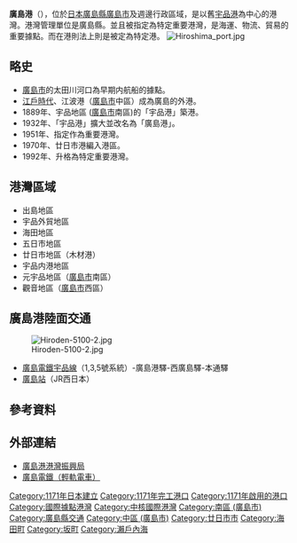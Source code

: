 {{Infobox port
| name = 廣島港<br/><small>{{jpn|j=広島港|hg=ひろしまこう|link=no}}</small>
| image = File:Port of Hiroshima, Moto-Ujina 01.jpg
| imagesize = 250px
| caption =
| country = {{JPN}}
| location = [[廣島縣|廣島縣]][[廣島市|廣島市]]、[[廿日市市|廿日市市]]、[[坂町|坂町]]、[[海田町|海田町]]
| coordinates =
| opened =1171
| operated = 廣島縣
| type = {{link-ja|中核國際港灣|中核国際港湾}}<br />[[國際據點港灣|國際據點港灣]]<br />[[特定港|特定港]]
| size = 
| berths = 96
| arrivals = 1,272（國外）<br />47,803（國內）
| cargotonnage = 
| containervolume =
| cargovalue = 
| passengertraffic = 
| website =
}}
'''廣島港'''（{{jpn|j=広島港|hg=ひろしまこう|rm=Hiroshima-kō}}），位於[[日本|日本]][[廣島縣|廣島縣]][[廣島市|廣島市]]及週邊行政區域，是以舊[[宇品港|宇品港]]為中心的港灣。港灣管理單位是廣島縣。並且被指定為特定重要港灣，是海運、物流、貿易的重要據點。而在港則法上則是被定為特定港。
[[File:Hiroshima_port.jpg|thumb]]

== 略史 ==
* [[廣島市|廣島市]]的太田川河口為早期内航船的據點。
*[[江戶時代|江戶時代]]、江波港（[[廣島市|廣島市]]中區）成為廣島的外港。
*1889年、宇品地區 ([[廣島市|廣島市]]南區)的「宇品港」築港。
*1932年、「宇品港」擴大並改名為「廣島港」。
*1951年、指定作為重要港灣。
*1970年、廿日市港編入港區。
*1992年、升格為特定重要港灣。

== 港灣區域 ==
*出島地區
*宇品外貿地區 
*海田地區 
*五日市地區 
*廿日市地區（木材港） 
*宇品内港地區 
*元宇品地區（[[廣島市|廣島市]]南區）
*觀音地區（[[廣島市|廣島市]]西區）

== 廣島港陸面交通 ==
[[File:Hiroden-5100-2.jpg|thumb]]
*[[廣島電鐵|廣島電鐵]][[宇品線_(廣島電鐵)|宇品線]]（1,3,5號系統）-廣島港驛-西廣島驛-本通驛
* [[廣島站|廣島站]]（JR西日本）

== 參考資料 ==
{{reflist}}
== 外部連結 ==
*[https://web.archive.org/web/20091002205528/http://www.pref.hiroshima.lg.jp/kouwan/ 廣島港港灣振興局]
*[http://www.hiroden.co.jp/ 廣島電鐵（輕軌電車）] {{Wayback|url=http://www.hiroden.co.jp/ |date=20220314232714 }}
{{國際據點港灣}}
[[Category:1171年日本建立|Category:1171年日本建立]]
[[Category:1171年完工港口|Category:1171年完工港口]]
[[Category:1171年啟用的港口|Category:1171年啟用的港口]]
[[Category:國際據點港灣|Category:國際據點港灣]]
[[Category:中核國際港灣|Category:中核國際港灣]]
[[Category:南區_(廣島市)|Category:南區 (廣島市)]]
[[Category:廣島縣交通|Category:廣島縣交通]]
[[Category:中區_(廣島市)|Category:中區 (廣島市)]]
[[Category:廿日市市|Category:廿日市市]]
[[Category:海田町|Category:海田町]]
[[Category:坂町|Category:坂町]]
[[Category:瀨戶內海|Category:瀨戶內海]]